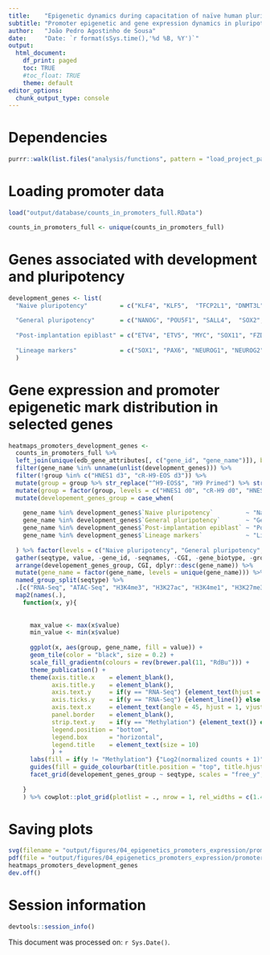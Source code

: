 ```yaml
---
title:    "Epigenetic dynamics during capacitation of naïve human pluripotent stem cells"
subtitle: "Promoter epigenetic and gene expression dynamics in pluripotency genes"
author:   "João Pedro Agostinho de Sousa"
date:     "Date: `r format(sSys.time(),'%d %B, %Y')`"
output:
  html_document:
    df_print: paged
    toc: TRUE
    #toc_float: TRUE
    theme: default
editor_options:
  chunk_output_type: console
---
```


# Dependencies
```r

purrr::walk(list.files("analysis/functions", pattern = "load_project_packages", full.names = T), source)

```

# Loading promoter data
```r

load("output/database/counts_in_promoters_full.RData")

counts_in_promoters_full <- unique(counts_in_promoters_full)

```

# Genes associated with development and pluripotency
```r

development_genes <- list(
  "Naive pluripotency"         = c("KLF4", "KLF5",	"TFCP2L1", "DNMT3L", "FGF4", "KLF17"),
  
  "General pluripotency"       = c("NANOG", "POU5F1", "SALL4",	"SOX2", "TDGF1"),
  
  "Post-implantation epiblast" = c("ETV4", "ETV5", "MYC", "SOX11", "FZD7", "CDH2", "SALL2", "SFRP2", "ZIC2", "FGF2", "TCF7L1"),
  
  "Lineage markers"            = c("SOX1", "PAX6", "NEUROG1", "NEUROG2", "ASCL1", "ZIC1", "EOMES", "GATA4", "GATA6", "TBXT", "CDX2", "MEOX1", "FOXF1", "FOXA2", "SOX7", "SOX17")
  )

```

# Gene expression and promoter epigenetic mark distribution in selected genes
```r

heatmaps_promoters_development_genes <- 
  counts_in_promoters_full %>%
  left_join(unique(edb_gene_attributes[, c("gene_id", "gene_name")]), by = "gene_id") %>% 
  filter(gene_name %in% unname(unlist(development_genes))) %>%
  filter(!group %in% c("HNES1 d3", "cR-H9-EOS d3")) %>%
  mutate(group = group %>% str_replace("^H9-EOS$", "H9 Primed") %>% str_remove("-EOS")) %>%
  mutate(group = factor(group, levels = c("HNES1 d0", "cR-H9 d0", "HNES1 d10", "cR-H9 d10", "cR-H9 d20X", "cR-H9 d20E", "H9 Primed"))) %>%
  mutate(developement_genes_group = case_when(
    
    gene_name %in% development_genes$`Naive pluripotency`         ~ "Naive pluripotency",
    gene_name %in% development_genes$`General pluripotency`       ~ "General pluripotency",
    gene_name %in% development_genes$`Post-implantation epiblast` ~ "Post-implantation epiblast",
    gene_name %in% development_genes$`Lineage markers`            ~ "Lineage markers"
    
  ) %>% factor(levels = c("Naive pluripotency", "General pluripotency", "Post-implantation epiblast", "Lineage markers"))) %>% 
  gather(seqtype, value, -gene_id, -seqnames, -CGI, -gene_biotype, -group, -gene_name, -developement_genes_group) %>%
  arrange(developement_genes_group, CGI, dplyr::desc(gene_name)) %>% 
  mutate(gene_name = factor(gene_name, levels = unique(gene_name))) %>%
  named_group_split(seqtype) %>%
  .[c("RNA-Seq", "ATAC-Seq", "H3K4me3", "H3K27ac", "H3K4me1", "H3K27me3", "H3K9me3", "Methylation")] %>%
  map2(names(.),
    function(x, y){
      
      
      max_value <- max(x$value)
      min_value <- min(x$value)
      
      ggplot(x, aes(group, gene_name, fill = value)) +
      geom_tile(color = "black", size = 0.2) +
      scale_fill_gradientn(colours = rev(brewer.pal(11, "RdBu"))) +
      theme_publication() +
      theme(axis.title.x    = element_blank(),
            axis.title.y    = element_blank(),
            axis.text.y     = if(y == "RNA-Seq") {element_text(hjust = 1)} else {element_blank()},
            axis.ticks.y    = if(y == "RNA-Seq") {element_line()} else {element_blank()},
            axis.text.x     = element_text(angle = 45, hjust = 1, vjust = 1),
            panel.border    = element_blank(),
            strip.text.y    = if(y == "Methylation") {element_text()} else {element_blank()},
            legend.position = "bottom",
            legend.box      = "horizontal",
            legend.title    = element_text(size = 10)
            ) +
      labs(fill = if(y != "Methylation") {"Log2(normalized counts + 1)"} else {"Methylation percentage (%)"}) +
      guides(fill = guide_colourbar(title.position = "top", title.hjust = 0.5, barwidth = unit(4, "cm"), barheight = unit(0.30, "cm"), frame.colour = "black", ticks.colour = "black")) +
      facet_grid(developement_genes_group ~ seqtype, scales = "free_y", space = "free_y")
      
    } 
    ) %>% cowplot::plot_grid(plotlist = ., nrow = 1, rel_widths = c(1.45, rep(1, length(.)-2), 1.15))

```

# Saving plots
```r

svg(filename = "output/figures/04_epigenetics_promoters_expression/promoter_expression_selected_genes.svg", width = 14, height = 9)
pdf(file = "output/figures/04_epigenetics_promoters_expression/promoter_expression_selected_genes.pdf", width = 14, height = 9)
heatmaps_promoters_development_genes
dev.off()

```

# Session information
```r

devtools::session_info()

```

This document was processed on: `r Sys.Date()`.